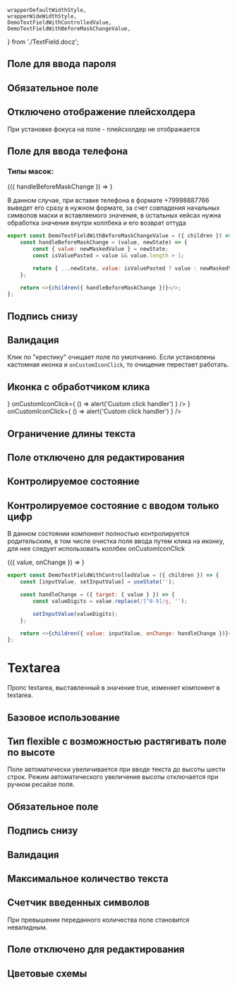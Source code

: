     wrapperDefaultWidthStyle,
    wrapperWideWidthStyle,
    DemoTextFieldWithControlledValue,
    DemoTextFieldWithBeforeMaskChangeValue,
} from './TextField.docz';

## Поле для ввода пароля

<Playground style={wrapperDefaultWidthStyle}>
    <TextField name="name" type="password"/>
</Playground>

## Обязательное поле

<Playground style={wrapperDefaultWidthStyle}>
    <TextField name="name" required label="Телефон"/>
</Playground>

## Отключено отображение плейсхолдера
При установке фокуса на поле - плейсхолдер не отображается

<Playground style={wrapperDefaultWidthStyle}>
    <TextField hidePlaceholder label="Введите текст" />
</Playground>

## Поле для ввода телефона
### Типы масок:

<Playground>
    <div style={{ display: 'grid', gap: '35px' }}>
        <TextField
            placeholder="+7 (999) 999-99-99"
            mask="+7 (999) 999-99-99"
            maskchar="_"
            label="Обычная"
            id="2"
            inputMode="numeric"
            classes={{input: 'parent__inputClass'}}
            style={{ width: '350px' }}
        />
        <TextField
            mask="+7 (999) 999-99-99"
            maskchar="_"
            type="tel"
            autoComplete="tel"
            inputMode="tel"
            label="С автозаполнением"
            style={{ width: '350px' }}
        />
        <div>
            <DemoTextFieldWithBeforeMaskChangeValue>
                {({ handleBeforeMaskChange }) =>
                    <TextField 
                        onBeforeMaskChange={handleBeforeMaskChange} 
                        mask="+7 (999) 999-99-99" 
                        maskchar="_"
                        label="С перехватом вводимого значения"
                        style={{ width: '350px' }}
                    />
                }
            </DemoTextFieldWithBeforeMaskChangeValue>
            <p>
                В данном случае, при вставке телефона в формате +79998887766 выведет его сразу в нужном формате,
                за счет совпадения начальных символов маски и вставляемого значения, в остальных кейсах нужна обработка значения
                внутри коллбека и его возврат оттуда
            </p>
        </div>
    </div>
</Playground>

```javascript collapse=Код DemoTextFieldWithBeforeMaskChangeValue
export const DemoTextFieldWithBeforeMaskChangeValue = ({ children }) => {
    const handleBeforeMaskChange = (value, newState) => {
        const { value: newMaskedValue } = newState;
        const isValuePasted = value && value.length > 1;

        return { ...newState, value: isValuePasted ? value : newMaskedValue };
    };

    return <>{children({ handleBeforeMaskChange })}</>;
};
```

## Подпись снизу

<Playground style={wrapperDefaultWidthStyle}>
    <TextField noticeText="Comment" />
</Playground>

## Валидация
Клик по "крестику" очищает поле по умолчанию. Если установлены кастомная иконка и `onCustomIconClick`, то очищение перестает работать.

<Playground style={wrapperWideWidthStyle}>
    <TextField
        verification="error"
        noticeText="Name is required"
    />
    <TextField verification="valid" noticeText="You can write that field value is correct"/>
</Playground>

## Иконка с обработчиком клика
<Playground style={wrapperWideWidthStyle}>
    <TextField
        verification="error"
        noticeText="Error notice"
        customIcon={ <CustomIcon style={{width: "32", height: "32", display: "block", userSelect: "none"}} /> }
        onCustomIconClick={ () => alert('Custom click handler') }
    />
    <TextField
        customIcon={ <CustomIcon style={{width: "32", height: "32", display: "block", userSelect: "none"}} /> }
        onCustomIconClick={ () => alert('Custom click handler') }
    />
</Playground>

## Ограничение длины текста

<Playground style={wrapperDefaultWidthStyle}>
    <TextField maxLength={10} />
</Playground>

## Поле отключено для редактирования

<Playground style={wrapperDefaultWidthStyle}>
    <TextField disabled={true} />
</Playground>

## Контролируемое состояние

<Playground style={wrapperDefaultWidthStyle}>
    <TextField value='initial value' isControlled={true} />
</Playground>

## Контролируемое состояние с вводом только цифр
В данном состоянии компонент полностью контролируется родительским,
в том числе очистка поля ввода путем клика на иконку, для нее следует
использовать коллбек onCustomIconClick

<Playground style={wrapperDefaultWidthStyle}>
    <DemoTextFieldWithControlledValue>
        {({ value, onChange }) => <TextField value={value} onChange={onChange} isControlled={true} />}
    </DemoTextFieldWithControlledValue>
</Playground>

```javascript collapse=Код DemoControlledTextField
export const DemoTextFieldWithControlledValue = ({ children }) => {
    const [inputValue, setInputValue] = useState('');

    const handleChange = ({ target: { value } }) => {
        const valueDigits = value.replace(/[^0-9]/g, '');

        setInputValue(valueDigits);
    };

    return <>{children({ value: inputValue, onChange: handleChange })}</>;
};
```

# Textarea
Пропс textarea, выставленный в значение true, изменяет компонент в textarea.

## Базовое использование

<Playground style={wrapperDefaultWidthStyle}>
    <TextField name="name" textarea placeholder="placeholder"/>
</Playground>

## Тип flexible с возможностью растягивать поле по высоте
Поле автоматически увеличивается при вводе текста до высоты шести строк.
Режим автоматического увеличения высоты отключается при ручном ресайзе поля.

<Playground style={wrapperDefaultWidthStyle}>
    <TextField name="name" textarea="flexible"/>
</Playground>

## Обязательное поле

<Playground style={wrapperDefaultWidthStyle}>
    <TextField
        label="Required field"
        textarea
        required
        classes={{input: 'parent__inputClass'}}
    />
</Playground>

## Подпись снизу

<Playground style={wrapperDefaultWidthStyle}>
    <TextField
        noticeText="Comment"
        textarea
    />
</Playground>

## Валидация

<Playground style={wrapperWideWidthStyle}>
    <TextField
        verification="error"
        noticeText="Name is required"
        textarea
    />
    <TextField
        verification="valid"
        noticeText="Field passed validation"
        textarea
    />
</Playground>

## Максимальное количество текста

<Playground style={wrapperDefaultWidthStyle}>
    <TextField maxLength={10} textarea isControlled={false}/>
</Playground>

## Счетчик введенных символов
При превышении переданного количества поле становится невалидным.

<Playground style={wrapperWideWidthStyle}>
    <TextField symbolCounter={10} textarea value="Иванов Ива"/>
    <TextField symbolCounter={10} textarea value="Иванов Иван Иванович"/>
</Playground>

## Поле отключено для редактирования

<Playground style={wrapperDefaultWidthStyle}>
    <TextField
        disabled
        textarea
        value='disabled'
    />
</Playground>

## Цветовые схемы

<Playground>
    <div style={{ display: 'flex', gap: '35px' }}>
        <div style={{ flex: 1, padding: '10px' }}>
            <TextField 
                verification="valid"
                noticeText="Тема для светлого фона (по умолчанию)"
            />
        </div>
        <div style={{ flex: 1, padding: '10px', backgroundColor: '#00B956' }}>
            <TextField
                verification="valid"
                noticeText="Светлая тема для цветного фона"
                theme="white"
            />
        </div>
    </div>
</Playground>
